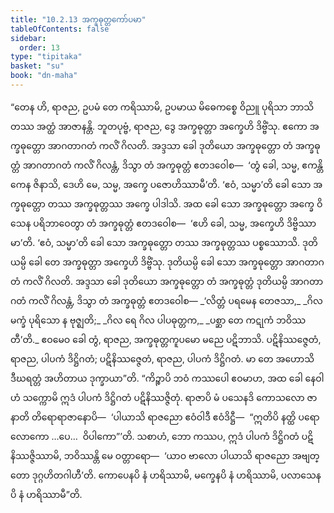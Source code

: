 ```yaml
---
title: "10.2.13 အက္ခဓုတ္တကော်ပမာ"
tableOfContents: false
sidebar:
  order: 13
type: "tipitaka"
basket: "su"
book: "dn-maha"
---
```



<DynamicBreadcrumb />

<Division number="434" book="dn-maha" e="ch" v="7" p="276">

<Paragraph number="1129" book="dn-maha">
“တေန ဟိ, ရာဇည, ဥပမံ တေ ကရိဿာမိ, ဥပမာယ မိဓေကစ္စေ ဝိညူ ပုရိသာ ဘာသိတဿ အတ္ထံ အာဇာနန္တိ. ဘူတပုဗ္ဗံ, ရာဇည, ဒွေ အက္ခဓုတ္တာ အက္ခေဟိ ဒိဗ္ဗိံသု. ဧကော အက္ခဓုတ္တော အာဂတာဂတံ ကလိံ ဂိလတိ. အဒ္ဒသာ ခေါ ဒုတိယော အက္ခဓုတ္တော တံ အက္ခဓုတ္တံ အာဂတာဂတံ ကလိံ ဂိလန္တံ, ဒိသွာ တံ အက္ခဓုတ္တံ ဧတဒဝေါစ—  ‘တွံ ခေါ, သမ္မ, ဧကန္တိကေန ဇိနာသိ, ဒေဟိ မေ, သမ္မ, အက္ခေ ပဇောဟိဿာမီ’တိ. ‘ဧဝံ, သမ္မာ’တိ ခေါ သော အက္ခဓုတ္တော တဿ အက္ခဓုတ္တဿ အက္ခေ ပါဒါသိ. အထ ခေါ သော အက္ခဓုတ္တော အက္ခေ ဝိသေန ပရိဘာဝေတွာ တံ အက္ခဓုတ္တံ ဧတဒဝေါစ—  ‘ဧဟိ ခေါ, သမ္မ, အက္ခေဟိ ဒိဗ္ဗိဿာမာ’တိ. ‘ဧဝံ, သမ္မာ’တိ ခေါ သော အက္ခဓုတ္တော တဿ အက္ခဓုတ္တဿ ပစ္စဿောသိ. ဒုတိယမ္ပိ ခေါ တေ အက္ခဓုတ္တာ အက္ခေဟိ ဒိဗ္ဗိံသု. ဒုတိယမ္ပိ ခေါ သော အက္ခဓုတ္တော အာဂတာဂတံ ကလိံ ဂိလတိ. အဒ္ဒသာ ခေါ ဒုတိယော အက္ခဓုတ္တော တံ အက္ခဓုတ္တံ ဒုတိယမ္ပိ အာဂတာဂတံ ကလိံ ဂိလန္တံ, ဒိသွာ တံ အက္ခဓုတ္တံ ဧတဒဝေါစ—
</Paragraph>

<Paragraph number="1130" type="verses" book="dn-maha">
_‘လိတ္တံ ပရမေန တေဇသာ,_  
_ဂိလမက္ခံ ပုရိသော န ဗုဇ္ဈတိ;_  
_ဂိလ ရေ ဂိလ ပါပဓုတ္တက,_  
_ပစ္ဆာ တေ ကဋုကံ ဘဝိဿတီ’တိ._  

</Paragraph>

<Paragraph number="1131" book="dn-maha">
ဧဝမေဝ ခေါ တွံ, ရာဇည, အက္ခဓုတ္တကူပမော မညေ ပဋိဘာသိ. ပဋိနိဿဇ္ဇေတံ, ရာဇည, ပါပကံ ဒိဋ္ဌိဂတံ; ပဋိနိဿဇ္ဇေတံ, ရာဇည, ပါပကံ ဒိဋ္ဌိဂတံ. မာ တေ အဟောသိ ဒီဃရတ္တံ အဟိတာယ ဒုက္ခာယာ”တိ.
</Paragraph>

</Division>
<Division number="435" book="dn-maha" e="ch" v="7" p="276">

<Paragraph number="1132" book="dn-maha">
“ကိဉ္စာပိ ဘဝံ ကဿပေါ ဧဝမာဟ, အထ ခေါ နေဝါဟံ သက္ကောမိ ဣဒံ ပါပကံ ဒိဋ္ဌိဂတံ ပဋိနိဿဇ္ဇိတုံ. ရာဇာပိ မံ ပသေနဒိ ကောသလော ဇာနာတိ တိရောရာဇာနောပိ—  ‘ပါယာသိ ရာဇညော ဧဝံဝါဒီ ဧဝံဒိဋ္ဌီ—  “ဣတိပိ နတ္ထိ ပရော လောကော …ပေ…  ဝိပါကော”’တိ. သစာဟံ, ဘော ကဿပ, ဣဒံ ပါပကံ ဒိဋ္ဌိဂတံ ပဋိနိဿဇ္ဇိဿာမိ, ဘဝိဿန္တိ မေ ဝတ္တာရော—  ‘ယာဝ ဗာလော ပါယာသိ ရာဇညော အဗျတ္တော ဒုဂ္ဂဟိတဂါဟီ’တိ. ကောပေနပိ နံ ဟရိဿာမိ, မက္ခေနပိ နံ ဟရိဿာမိ, ပလာသေနပိ နံ ဟရိဿာမီ”တိ.
</Paragraph>
</Division>